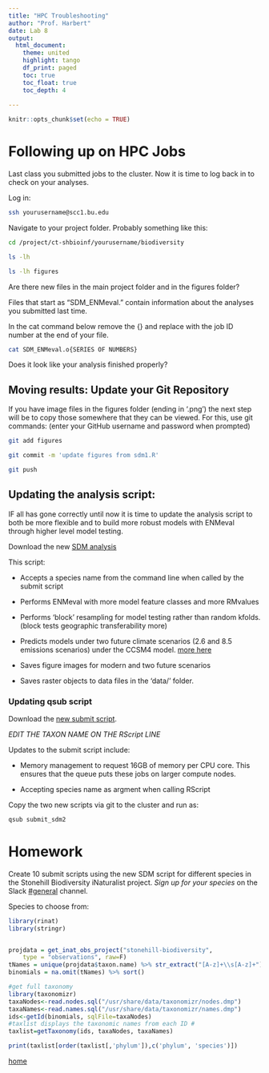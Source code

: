 ```yaml
---
title: "HPC Troubleshooting"
author: "Prof. Harbert"
date: Lab 8
output: 
  html_document:
    theme: united
    highlight: tango
    df_print: paged
    toc: true
    toc_float: true
    toc_depth: 4
  
---
```

```r
knitr::opts_chunk$set(echo = TRUE)
```

# Following up on HPC Jobs

Last class you submitted jobs to the cluster. Now it is time to log back in to check on your analyses.

Log in:

```bash
ssh yourusername@scc1.bu.edu

```

Navigate to your project folder. Probably something like this:

```bash
cd /project/ct-shbioinf/yourusername/biodiversity

ls -lh

ls -lh figures

```

Are there new files in the main project folder and in the figures folder?

Files that start as "SDM_ENMeval." contain information about the analyses you submitted last time.

In the cat command below remove the {} and replace with the job ID number at the end of your file.

```bash
cat SDM_ENMeval.o{SERIES OF NUMBERS}

```

Does it look like your analysis finished properly?

## Moving results: Update your Git Repository

If you have image files in the figures folder (ending in '.png') the next step will be to copy those somewhere that they can be viewed. For this, use git commands: (enter your GitHub username and password when prompted)

```bash
git add figures

git commit -m 'update figures from sdm1.R'

git push

```


## Updating the analysis script:

IF all has gone correctly until now it is time to update the analysis script to both be more flexible and to build more robust models with ENMeval through higher level model testing.

Download the new [SDM analysis](https://raw.githubusercontent.com/rsh249/bio331_geospatial/master/R/sdm2.R)

This script:

+ Accepts a species name from the command line when called by the submit script

+ Performs ENMeval with more model feature classes and more RMvalues

+ Performs 'block' resampling for model testing rather than random kfolds. (block tests geographic transferability more)

+ Predicts models under two future climate scenarios (2.6 and 8.5 emissions scenarios) under the CCSM4 model. [more here](http://worldclim.org/cmip5_2.5m)

+ Saves figure images for modern and two future scenarios

+ Saves raster objects to data files in the 'data/' folder.

### Updating qsub script

Download the [new submit script](https://raw.githubusercontent.com/rsh249/bio331_geospatial/master/submit_sdm2).

*EDIT THE TAXON NAME ON THE RScript LINE*

Updates to the submit script include:

+ Memory management to request 16GB of memory per CPU core. This ensures that the queue puts these jobs on larger compute nodes.

+ Accepting species name as argment when calling RScript


Copy the two new scripts via git to the cluster and run as:

```bash

qsub submit_sdm2

```


# Homework

Create 10 submit scripts using the new SDM script for different species in the Stonehill Biodiversity iNaturalist project. *Sign up for your species* on the Slack [#general](https://introbioinformatics.slack.com/archives/CMJ7DPBRB) channel.

Species to choose from:

```R

library(rinat)
library(stringr)


projdata = get_inat_obs_project("stonehill-biodiversity",
    type = "observations", raw=F)
tNames = unique(projdata$taxon.name) %>% str_extract("[A-z]+\\s[A-z]+") 
binomials = na.omit(tNames) %>% sort()

#get full taxonomy
library(taxonomizr)
taxaNodes<-read.nodes.sql("/usr/share/data/taxonomizr/nodes.dmp")
taxaNames<-read.names.sql("/usr/share/data/taxonomizr/names.dmp")
ids<-getId(binomials, sqlFile=taxaNodes)
#taxlist displays the taxonomic names from each ID #
taxlist=getTaxonomy(ids, taxaNodes, taxaNames)

print(taxlist[order(taxlist[,'phylum']),c('phylum', 'species')])

```


[home](https://rsh249.github.io/bioinformatics)